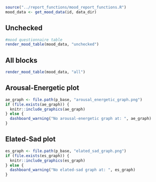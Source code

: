 ```r
source("../report_functions/mood_report_functions.R")
mood_data <- get_mood_data(id, data_dir)
```

## Unchecked

```r
#mood questionnaire table
render_mood_table(mood_data, "unchecked")
```

## All blocks
```r
render_mood_table(mood_data, "all")
```

## Arousal-Energetic plot
```r
ae_graph <- file.path(p_base, "arousal_energetic_graph.png")
if (file.exists(ae_graph)) {
  knitr::include_graphics(ae_graph)
} else {
  dashboard_warning("No arousal-energetic graph at: ", ae_graph)
}
```

## Elated-Sad plot
```r
es_graph <- file.path(p_base, "elated_sad_graph.png")
if (file.exists(es_graph)) {
  knitr::include_graphics(es_graph)
} else {
  dashboard_warning("No elated-sad graph at: ", es_graph)
}
```